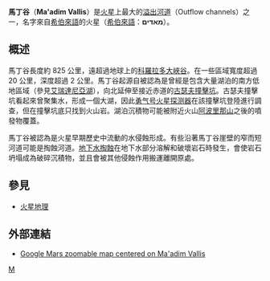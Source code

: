 {{MarsGeo-Valley
|image=[[File:Gusev_-_Ma'adim_Vallis.jpg|250px]]
|caption=[[海盜號|海盜號]]拍攝的馬丁谷與上方的[[古瑟夫撞擊坑|古瑟夫撞擊坑]]
|latitude=21.8
|N_or_S=S
|longitude=182.7
|E_or_W=W
|location=[[埃俄利斯區|埃俄利斯區]]
|name=馬丁谷<br />Ma'adim Vallis
|length=825 公里
|depth=2 公里以下
|width=可達 20 公里以上
|naming=[[希伯來語|希伯來語]]的「火星」
}}

'''馬丁谷'''（'''Ma'adim Vallis'''）是[[火星|火星]]上最大的[[溢出河道|溢出河道]]（Outflow channels）之一，名字來自[[希伯來語|希伯來語]]的火星（[[希伯來語|希伯來語]]：'''מאדים'''）。

==概述==
馬丁谷長度約 825 公里，遠超過地球上的[[科羅拉多大峽谷|科羅拉多大峽谷]]。在一些區域寬度超過 20 公里，深度超過 2 公里。馬丁谷起源自被認為是曾經是包含大量湖泊的南方低地區域（參見[[艾瑞達尼亞湖|艾瑞達尼亞湖]]），向北延伸至接近赤道的[[古瑟夫撞擊坑|古瑟夫撞擊坑]]。古瑟夫撞擊坑看起來曾聚集水，形成一個大湖，因此[[勇气号火星探测器|勇气号火星探测器]]在該撞擊坑登陸進行調查，但在撞擊坑底只找到火山岩。湖泊沉積物可能被附近火山[[阿波里那山|阿波里那山]]之後的噴發物覆蓋。

馬丁谷被認為是火星早期歷史中流動的水侵蝕形成。有些沿著馬丁谷崖壁的窄而短河道可能是掏蝕河道。[[地下水掏蝕|地下水掏蝕]]在地下水部分溶解和破壞岩石時發生，會使岩石坍塌成為破碎沉積物，並且會被其他侵蝕作用搬運離開原處。

==參見==
*[[火星地理|火星地理]]

==外部連結==
*[http://www.google.com/mars/#lat=-21.248422&lon=177.275390&zoom=6&map=visible&q=ma'adim Google Mars zoomable map centered on Ma'adim Vallis] {{Wayback|url=http://www.google.com/mars/#lat=-21.248422&lon=177.275390&zoom=6&map=visible&q=ma'adim |date=20110222180608 }}

{{Authority control}}
[[Category:火星峽谷|M]]

{{火星}}